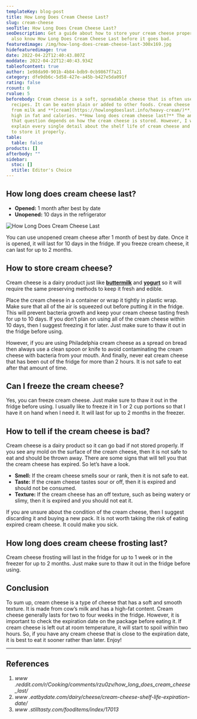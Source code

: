 ```yaml
---
templateKey: blog-post
title: How Long Does Cream Cheese Last?
slug: cream-cheese
seoTitle: How Long Does Cream Cheese Last?
seoDescription: Get a guide about how to store your cream cheese properly and
  also know How Long Does Cream Cheese Last before it goes bad.
featuredimage: /img/how-long-does-cream-cheese-last-300x169.jpg
hidefeaturedimage: true
date: 2022-04-22T12:40:43.807Z
moddate: 2022-04-22T12:40:43.934Z
tableofcontent: true
author: 1e98da90-901b-4b84-bdb9-0cb9867f7a21
category: dfe9db6c-5d58-427e-a45b-b427e5da091f
rating: false
rcount: 0
rvalue: 5
beforebody: Cream cheese is a soft, spreadable cheese that is often used in
  recipes. It can be eaten plain or added to other foods. Cream cheese is made
  from milk and **[cream](https://howlongdoeslast.info/heavy-cream/)**, so it is
  high in fat and calories. **How long does cream cheese last?** The answer to
  that question depends on how the cream cheese is stored. However, I will
  explain every single detail about the shelf life of cream cheese and also how
  to store it properly.
table:
  table: false
products: []
afterbody: ""
sidebar:
  stoc: []
  stitle: Editor's Choice
---
```

## How long does cream cheese last?

* **Opened:** 1 month after best by date
* **Unopened:** 10 days in the refrigerator

![How Long Does Cream Cheese Last](/img/how-long-does-cream-cheese-last-300x169.jpg "How Long Does Cream Cheese Last")

You can use unopened cream cheese after 1 month of best by date. Once it is opened, it will last for 10 days in the fridge. If you freeze cream cheese, it can last for up to 2 months.

## How to store cream cheese?

Cream cheese is a dairy product just like **[buttermilk](https://howlongdoeslast.info/buttermilk/)** and **[yogurt](https://howlongdoeslast.info/greek-yogurt/)** so it will require the same preserving methods to keep it fresh and edible.

Place the cream cheese in a container or wrap it tightly in plastic wrap. Make sure that all of the air is squeezed out before putting it in the fridge. This will prevent bacteria growth and keep your cream cheese tasting fresh for up to 10 days. If you don’t plan on using all of the cream cheese within 10 days, then I suggest freezing it for later. Just make sure to thaw it out in the fridge before using.

However, if you are using Philadelphia cream cheese as a spread on bread then always use a clean spoon or knife to avoid contaminating the cream cheese with bacteria from your mouth. And finally, never eat cream cheese that has been out of the fridge for more than 2 hours. It is not safe to eat after that amount of time.

## Can I freeze the cream cheese?

Yes, you can freeze cream cheese. Just make sure to thaw it out in the fridge before using. I usually like to freeze it in 1 or 2 cup portions so that I have it on hand when I need it. It will last for up to 2 months in the freezer.

## How to tell if the cream cheese is bad?

Cream cheese is a dairy product so it can go bad if not stored properly. If you see any mold on the surface of the cream cheese, then it is not safe to eat and should be thrown away. There are some signs that will tell you that the cream cheese has expired. So let’s have a look.

* **Smell:** If the cream cheese smells sour or rank, then it is not safe to eat.
* **Taste:** If the cream cheese tastes sour or off, then it is expired and should not be consumed.
* **Texture:** If the cream cheese has an off texture, such as being watery or slimy, then it is expired and you should not eat it.

If you are unsure about the condition of the cream cheese, then I suggest discarding it and buying a new pack. It is not worth taking the risk of eating expired cream cheese. It could make you sick.

## How long does cream cheese frosting last?

Cream cheese frosting will last in the fridge for up to 1 week or in the freezer for up to 2 months. Just make sure to thaw it out in the fridge before using.

## Conclusion

To sum up, cream cheese is a type of cheese that has a soft and smooth texture. It is made from cow’s milk and has a high-fat content. Cream cheese generally lasts for two to four weeks in the fridge. However, it is important to check the expiration date on the package before eating it. If cream cheese is left out at room temperature, it will start to spoil within two hours. So, if you have any cream cheese that is close to the expiration date, it is best to eat it sooner rather than later. Enjoy!

- - -

## References

1. *www .reddit.com/r/Cooking/comments/rzu0zv/how_long_does_cream_cheese_last/*
2. *www .eatbydate.com/dairy/cheese/cream-cheese-shelf-life-expiration-date/*
3. *www .stilltasty.com/fooditems/index/17013*